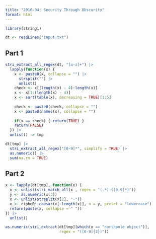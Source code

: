 ```yaml
---
title: "2016-04: Security Through Obscurity"
format: html
---
```


```r
library(stringi)
```

```r
dt <- readLines("input.txt")
```

## Part 1

```r
stri_extract_all_regex(dt, "[a-z]+") |>
  lapply(function(x) {
    x <- paste0(x, collapse = "") |>
      strsplit("") |>
      unlist()
    check <- x[(length(x) - 4):length(x)]
    x <- x[1:(length(x) - 4)]
    x <- sort(table(x), decreasing = TRUE)[1:5]
    
    check <- paste0(check, collapse = "")
    x <- paste0(names(x), collapse = "")
    
    if(x == check) { return(TRUE) }
    return(FALSE)
  }) |>
  unlist() -> tmp

dt[tmp] |>
  stri_extract_all_regex("[0-9]*", simplify = TRUE) |>
  as.numeric() |>
  sum(na.rm = TRUE)
```

## Part 2

```r
x <- lapply(dt[tmp], function(x) {
  x <- unlist(stri_match_all(x , regex = "(.*)-([0-9]*)"))
  y <- as.numeric(x[3])
  x <- unlist(strsplit(x[2], "-"))
  x <- cipheR::caesar(x[-length(x)], n = y, preset = "lowercase")
  return(paste(x, collapse = " "))
}) |>
  unlist()

as.numeric(stri_extract(dt[tmp][which(x == "northpole object")], 
                        regex = "([0-9]{3})"))
```

